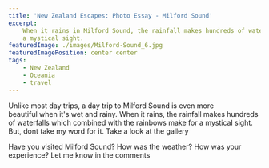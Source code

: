 ```yaml
---
title: 'New Zealand Escapes: Photo Essay - Milford Sound'
excerpt:
    When it rains in Milford Sound, the rainfall makes hundreds of waterfalls which combined with the rainbows make for
    a mystical sight.
featuredImage: ./images/Milford-Sound_6.jpg
featuredImagePosition: center center
tags:
    - New Zealand
    - Oceania
    - travel
---
```


Unlike most day trips, a day trip to Milford Sound is even more beautiful when it's wet and rainy. When it rains, the
rainfall makes hundreds of waterfalls which combined with the rainbows make for a mystical sight. But, dont take my word
for it. Take a look at the gallery

<ImageGallery relativeDirectory={props.path} />

Have you visited Milford Sound? How was the weather? How was your experience? Let me know in the comments
